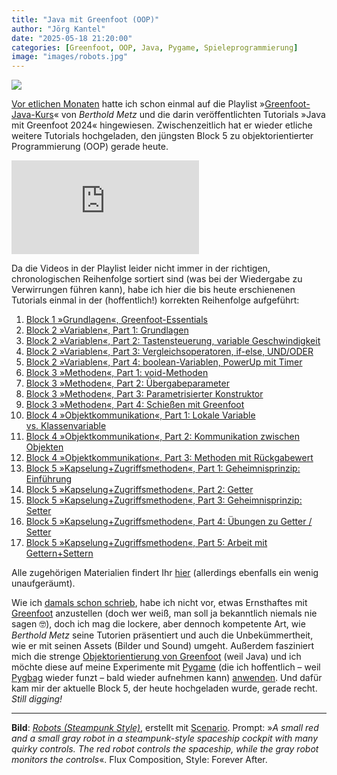 ```yaml
---
title: "Java mit Greenfoot (OOP)"
author: "Jörg Kantel"
date: "2025-05-18 21:20:00"
categories: [Greenfoot, OOP, Java, Pygame, Spieleprogrammierung]
image: "images/robots.jpg"
---
```


[![](images/robots-b.jpg)](https://www.flickr.com/photos/schockwellenreiter/54528141571/)

[Vor etlichen Monaten](https://kantel.github.io/posts/2024093001_greenfoot_revisited/) hatte ich schon einmal auf die Playlist »[Greenfoot-Java-Kurs](https://www.youtube.com/playlist?list=PLLSmiYOj4lwfBcldzcAdPx2YJ9mWED0WX)« von *Berthold Metz* und die darin veröffentlichten Tutorials »Java mit Greenfoot&nbsp;2024« hingewiesen. Zwischenzeitlich hat er wieder etliche weitere Tutorials hochgeladen, den jüngsten Block&nbsp;5 zu objektorientierter Programmierung (OOP) gerade heute.

<iframe class="if16_9" src="https://www.youtube.com/embed/jgDDEqyyizg?si=2IWFndZBFN6PgXe5" title="YouTube video player" frameborder="0" allow="accelerometer; autoplay; clipboard-write; encrypted-media; gyroscope; picture-in-picture; web-share" referrerpolicy="strict-origin-when-cross-origin" allowfullscreen></iframe>

Da die Videos in der Playlist leider nicht immer in der richtigen, chronologischen Reihenfolge sortiert sind (was bei der Wiedergabe zu Verwirrungen führen kann), habe ich hier die bis heute erschienenen Tutorials einmal in der (hoffentlich!) korrekten Reihenfolge aufgeführt:

1. [Block 1 »Grundlagen«, Greenfoot-Essentials](https://www.youtube.com/watch?v=iXXBRs3oN9U)
2. [Block 2 »Variablen«, Part 1: Grundlagen](https://www.youtube.com/watch?v=uNiHWyaQHwc)
3. [Block 2 »Variablen«, Part 2: Tastensteuerung, variable Geschwindigkeit](https://www.youtube.com/watch?v=dBbPA-7g0yY)
4. [Block 2 »Variablen«, Part 3: Vergleichsoperatoren, if-else, UND/ODER](https://www.youtube.com/watch?v=gEpwGEnBEww)
5. [Block 2 »Variablen«, Part 4: boolean-Variablen, PowerUp mit Timer](https://www.youtube.com/watch?v=9wfpIr-93As)
6. [Block 3 »Methoden«, Part 1: void-Methoden](https://www.youtube.com/watch?v=4ZYcDW8RoSc)
7. [Block 3 »Methoden«, Part 2: Übergabeparameter](https://www.youtube.com/watch?v=09ysTywlCsM)
8. [Block 3 »Methoden«, Part 3: Parametrisierter Konstruktor](https://www.youtube.com/watch?v=JSCol89y9XU)
9. [Block 3 »Methoden«, Part 4: Schießen mit Greenfoot](https://www.youtube.com/watch?v=us0lLCSIb-w)
10. [Block 4 »Objektkommunikation«, Part 1: Lokale Variable vs. Klassenvariable](https://www.youtube.com/watch?v=Ji2Qtk9H6ow)
11. [Block 4 »Objektkommunikation«, Part 2: Kommunikation zwischen Objekten](https://www.youtube.com/watch?v=hVDcGMXkH2U)
12. [Block 4 »Objektkommunikation«, Part 3: Methoden mit Rückgabewert](https://www.youtube.com/watch?v=HxX2OATwnRU)
13. [Block 5 »Kapselung+Zugriffsmethoden«, Part 1: Geheimnisprinzip: Einführung](https://www.youtube.com/watch?v=jgDDEqyyizg)
14. [Block 5 »Kapselung+Zugriffsmethoden«, Part 2: Getter](https://www.youtube.com/watch?v=cCzWU6x1MWI)
15. [Block 5 »Kapselung+Zugriffsmethoden«, Part 3: Geheimnisprinzip: Setter](https://www.youtube.com/watch?v=ymNg8WD6ss8)
16. [Block 5 »Kapselung+Zugriffsmethoden«, Part 4: Übungen zu Getter / Setter](https://www.youtube.com/watch?v=fzvtiKfdwYk)
17. [Block 5 »Kapselung+Zugriffsmethoden«, Part 5: Arbeit mit Gettern+Settern](https://www.youtube.com/watch?v=W2lG_354sUs)

Alle zugehörigen Materialien findert Ihr [hier](https://informatik-bg.de/greenfoot) (allerdings ebenfalls ein wenig unaufgeräumt).

Wie ich [damals schon schrieb](https://kantel.github.io/posts/2024093001_greenfoot_revisited/), habe ich nicht vor, etwas Ernsthaftes mit [Greenfoot](http://cognitiones.kantel-chaos-team.de/programmierung/creativecoding/greenfoot.html) anzustellen (doch wer weiß, man soll ja bekanntlich niemals nie sagen&nbsp;🤓), doch ich mag die lockere, aber dennoch kompetente Art, wie *Berthold Metz* seine Tutorien präsentiert und auch die Unbekümmertheit, wie er mit seinen Assets (Bilder und Sound) umgeht. Außerdem fasziniert mich die strenge [Objektorientierung von Greenfoot](https://kantel.github.io/posts/2023062101_greenfoot_redux/) (weil Java) und ich möchte diese auf meine Experimente mit [Pygame](http://cognitiones.kantel-chaos-team.de/multimedia/spieleprogrammierung/pygame.html) (die ich hoffentlich -- weil [Pygbag](http://cognitiones.kantel-chaos-team.de/multimedia/spieleprogrammierung/pygbag.html) wieder funzt -- bald wieder aufnehmen kann) [anwenden](https://kantel.github.io/posts/2023062001_gameworld_yes_no/). Und dafür kam mir der aktuelle Block&nbsp;5, der heute hochgeladen wurde, gerade recht. *Still digging!*

---

**Bild**: *[Robots (Steampunk Style)](https://www.flickr.com/photos/schockwellenreiter/54528141571/)*, erstellt mit [Scenario](http://cognitiones.kantel-chaos-team.de/technikgeschichte/rechnerundnetze/scenario.html). Prompt: »*A small red and a small gray robot in a steampunk-style spaceship cockpit with many quirky controls. The red robot controls the spaceship, while the gray robot monitors the controls*«. Flux Composition, Style: Forever After.